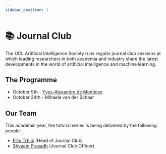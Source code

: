 ---
sidebar_position: 1
---


# 📚 Journal Club

The UCL Artificial Intelligence Society runs regular journal club sessions at which leading researchers in both academia and industry share the latest developments in the world of artificial intelligence and machine learning.

## The Programme

 - October 9th - [Yves-Alexandre de Montjoye](/our-initiatives/journal-club/journal-club-1)
 - October 24th - Mihaela van der Schaar

## Our Team

This academic year, the tutorial series is being delivered by the following people:

- [Filip Trhlik](https://www.linkedin.com/in/filip-trhlík/) (Head of Journal Club)
- [Shyaam Prasadh](https://www.linkedin.com/in/sprasadh/) (Journal Club Officer)